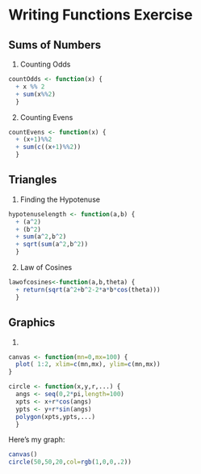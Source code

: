 Writing Functions Exercise 
========================================================
## Sums of Numbers

1. Counting Odds
```r
countOdds <- function(x) {
  + x %% 2 
  + sum(x%%2)
  }
```
2. Counting Evens
```r
countEvens <- function(x) {
  + (x+1)%%2
  + sum(c((x+1)%%2))
  }
```

## Triangles

1. Finding the Hypotenuse
```r
hypotenuselength <- function(a,b) {
  + (a^2) 
  + (b^2)
  + sum(a^2,b^2)
  + sqrt(sum(a^2,b^2))
  }
```

2. Law of Cosines 

```r
lawofcosines<-function(a,b,theta) {
  + return(sqrt(a^2+b^2-2*a*b*cos(theta)))
  }
```
## Graphics 


1. 
```r
canvas <- function(mn=0,mx=100) {
  plot( 1:2, xlim=c(mn,mx), ylim=c(mn,mx))
}

circle <- function(x,y,r,...) {
  angs <- seq(0,2*pi,length=100)
  xpts <- x+r*cos(angs)
  ypts <- y+r*sin(angs)
  polygon(xpts,ypts,...)
  }
```


Here's my graph:
```r
canvas()
circle(50,50,20,col=rgb(1,0,0,.2))
```
